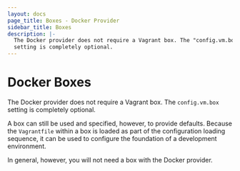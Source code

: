 ```yaml
---
layout: docs
page_title: Boxes - Docker Provider
sidebar_title: Boxes
description: |-
  The Docker provider does not require a Vagrant box. The "config.vm.box"
  setting is completely optional.
---
```


# Docker Boxes

The Docker provider does not require a Vagrant box. The `config.vm.box`
setting is completely optional.

A box can still be used and specified, however, to provide defaults.
Because the `Vagrantfile` within a box is loaded as part of the
configuration loading sequence, it can be used to configure the
foundation of a development environment.

In general, however, you will not need a box with the Docker provider.
